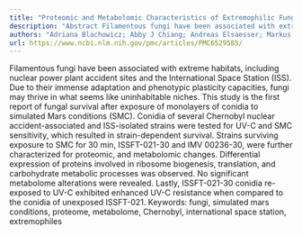 ```yaml
---
title: "Proteomic and Metabolomic Characteristics of Extremophilic Fungi Under Simulated Mars Conditions"
description: "Abstract Filamentous fungi have been associated with extreme habitats, including nuclear power plant accident sites and the International Space Station (ISS). Due to their immense adaptation and pheno..."
authors: "Adriana Blachowicz; Abby J Chiang; Andreas Elsaesser; Markus Kalkum; Pascale Ehrenfreund; Jason E Stajich; Tamas Torok; Clay C C Wang; Kasthuri Venkateswaran"
url: https://www.ncbi.nlm.nih.gov/pmc/articles/PMC6529585/
---
```


Filamentous fungi have been associated with extreme habitats, including nuclear power plant accident sites and the International Space Station (ISS). Due to their immense adaptation and phenotypic plasticity capacities, fungi may thrive in what seems like uninhabitable niches. This study is the first report of fungal survival after exposure of monolayers of conidia to simulated Mars conditions (SMC). Conidia of several Chernobyl nuclear accident-associated and ISS-isolated strains were tested for UV-C and SMC sensitivity, which resulted in strain-dependent survival. Strains surviving exposure to SMC for 30 min, ISSFT-021-30 and IMV 00236-30, were further characterized for proteomic, and metabolomic changes. Differential expression of proteins involved in ribosome biogenesis, translation, and carbohydrate metabolic processes was observed. No significant metabolome alterations were revealed. Lastly, ISSFT-021-30 conidia re-exposed to UV-C exhibited enhanced UV-C resistance when compared to the conidia of unexposed ISSFT-021. Keywords: fungi, simulated mars conditions, proteome, metabolome, Chernobyl, international space station, extremophiles
